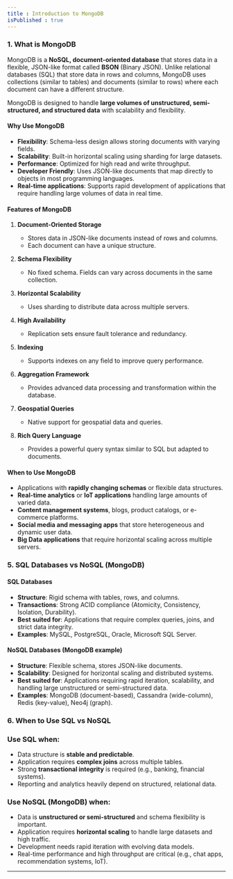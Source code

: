 ```yaml
---
title : Introduction to MongoDB
isPublished : true
---
```



### 1. What is MongoDB

MongoDB is a **NoSQL, document-oriented database** that stores data in a flexible, JSON-like format called **BSON** (Binary JSON). Unlike relational databases (SQL) that store data in rows and columns, MongoDB uses collections (similar to tables) and documents (similar to rows) where each document can have a different structure.

MongoDB is designed to handle **large volumes of unstructured, semi-structured, and structured data** with scalability and flexibility.

#### Why Use MongoDB

* **Flexibility**: Schema-less design allows storing documents with varying fields.
* **Scalability**: Built-in horizontal scaling using sharding for large datasets.
* **Performance**: Optimized for high read and write throughput.
* **Developer Friendly**: Uses JSON-like documents that map directly to objects in most programming languages.
* **Real-time applications**: Supports rapid development of applications that require handling large volumes of data in real time.


#### Features of MongoDB

1. **Document-Oriented Storage**

   * Stores data in JSON-like documents instead of rows and columns.
   * Each document can have a unique structure.

2. **Schema Flexibility**

   * No fixed schema. Fields can vary across documents in the same collection.

3. **Horizontal Scalability**

   * Uses sharding to distribute data across multiple servers.

4. **High Availability**

   * Replication sets ensure fault tolerance and redundancy.

5. **Indexing**

   * Supports indexes on any field to improve query performance.

6. **Aggregation Framework**

   * Provides advanced data processing and transformation within the database.

7. **Geospatial Queries**

   * Native support for geospatial data and queries.

8. **Rich Query Language**

   * Provides a powerful query syntax similar to SQL but adapted to documents.


#### When to Use MongoDB

* Applications with **rapidly changing schemas** or flexible data structures.
* **Real-time analytics** or **IoT applications** handling large amounts of varied data.
* **Content management systems**, blogs, product catalogs, or e-commerce platforms.
* **Social media and messaging apps** that store heterogeneous and dynamic user data.
* **Big Data applications** that require horizontal scaling across multiple servers.


### 5. SQL Databases vs NoSQL (MongoDB)

#### SQL Databases

* **Structure**: Rigid schema with tables, rows, and columns.
* **Transactions**: Strong ACID compliance (Atomicity, Consistency, Isolation, Durability).
* **Best suited for**: Applications that require complex queries, joins, and strict data integrity.
* **Examples**: MySQL, PostgreSQL, Oracle, Microsoft SQL Server.

#### NoSQL Databases (MongoDB example)

* **Structure**: Flexible schema, stores JSON-like documents.
* **Scalability**: Designed for horizontal scaling and distributed systems.
* **Best suited for**: Applications requiring rapid iteration, scalability, and handling large unstructured or semi-structured data.
* **Examples**: MongoDB (document-based), Cassandra (wide-column), Redis (key-value), Neo4j (graph).


### 6. When to Use SQL vs NoSQL

### Use SQL when:

* Data structure is **stable and predictable**.
* Application requires **complex joins** across multiple tables.
* Strong **transactional integrity** is required (e.g., banking, financial systems).
* Reporting and analytics heavily depend on structured, relational data.

### Use NoSQL (MongoDB) when:

* Data is **unstructured or semi-structured** and schema flexibility is important.
* Application requires **horizontal scaling** to handle large datasets and high traffic.
* Development needs rapid iteration with evolving data models.
* Real-time performance and high throughput are critical (e.g., chat apps, recommendation systems, IoT).


---

